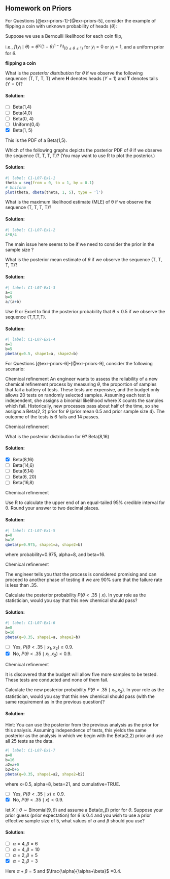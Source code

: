 
## Homework on Priors

For Questions [@exr-priors-1]-[@exr-priors-5], consider the example of flipping a coin with unknown probability of heads ($\theta$):

Suppose we use a Bernoulli likelihood for each coin flip,

i.e., $f(y_i \mid \theta) = \theta^{y_i} (1-\theta)^{1-y_i} I_{\{ 0 \le \theta \le 1 \}}$ for $y_i=0$ or $y_i=1$, and a uniform prior for $\theta$.

::: {#exr-priors-1}
[**flipping a coin**]{.column-margin}

What is the *posterior distribution* for $\theta$ if we observe the following sequence: (T, T, T, T) where **H** denotes heads $(Y=1)$ and **T** denotes tails $(Y=0)$?
:::

::: {.solution .callout-tip collapse="true"}
#### Solution:

-   [ ] Beta(1,4)
-   [ ] Beta(4,0)
-   [ ] Beta(0, 4)
-   [ ] Uniform(0,4)
-   [x] Beta(1, 5)

This is the PDF of a Beta(1,5).
:::

::: {#exr-priors-2}
Which of the following graphs depicts the posterior PDF of $\theta$ if we observe the sequence (T, T, T, T)? (You may want to use R to plot the posterior.)
:::

::: {.solution .callout-tip collapse="true"}
#### Solution:

```R
#| label: C1-L07-Ex1-1
theta = seq(from = 0, to = 1, by = 0.1)
# Uniform
plot(theta, dbeta(theta, 1, 5), type = 'l')
```
:::

::: {#exr-priors-3}
What is the maximum likelihood estimate (MLE) of θ if we observe the sequence (T, T, T, T)?
:::

::: {.solution .callout-tip collapse="true"}
#### Solution:

```R
#| label: C1-L07-Ex1-2
4*0/4
```

The main issue here seems to be if we need to consider the prior in the sample size ?
:::

::: {#exr-priors-4}
What is the posterior mean estimate of $\theta$ if we observe the sequence (T, T, T, T)?
:::

::: {.solution .callout-tip collapse="true"}
#### Solution:

```R
#| label: C1-L07-Ex1-3
a=1
b=5
a/(a+b)
```
:::

::: {#exr-priors-5}
Use R or Excel to find the posterior probability that $θ<0.5$ if we observe the sequence (T,T,T,T).
:::

::: {.solution .callout-tip collapse="true"}
#### Solution:

```R
#| label: C1-L07-Ex1-4
a=1
b=5
pbeta(q=0.5, shape1=a, shape2=b)
```
:::

For Questions [@exr-priors-6]-[@exr-priors-9], consider the following scenario:

[Chemical refinement]{.column-margin} An engineer wants to assess the reliability of a new chemical refinement process by measuring $\theta$, the proportion of samples that fail a battery of tests. These tests are expensive, and the budget only allows 20 tests on randomly selected samples. Assuming each test is independent, she assigns a binomial likelihood where X counts the samples which fail. Historically, new processes pass about half of the time, so she assigns a $\text{Beta}(2,2)$ prior for $\theta$ (prior mean 0.5 and prior sample size 4). The outcome of the tests is 6 fails and 14 passes.

::: {#exr-priors-6}
[Chemical refinement]{.column-margin}

What is the posterior distribution for θ? Beta(8,16)
:::

::: {.solution .callout-tip collapse="true"}
#### Solution:

-   [x] Beta(8,16)
-   [ ] Beta(14,6)
-   [ ] Beta(6,14)
-   [ ] Beta(6, 20)
-   [ ] Beta(16,8)
:::

::: {#exr-priors-7}
[Chemical refinement]{.column-margin}

Use R to calculate the upper end of an equal-tailed 95% credible interval for θ. Round your answer to two decimal places.
:::

::: {.solution .callout-tip collapse="true"}
#### Solution:

```R
#| label: C1-L07-Ex1-5
a=8
b=16
qbeta(p=0.975, shape1=a, shape2=b)
```

where probability=0.975, alpha=8, and beta=16.
:::

::: {#exr-priors-8}
[Chemical refinement]{.column-margin}

The engineer tells you that the process is considered promising and can proceed to another phase of testing if we are 90% sure that the failure rate is less than .35.

Calculate the posterior probability $P(\theta < .35 \mid x)$. In your role as the statistician, would you say that this new chemical should pass?
:::

::: {.solution .callout-tip collapse="true"}
#### Solution:

```R
#| label: C1-L07-Ex1-6
a=8
b=16
pbeta(q=0.35, shape1=a, shape2=b)
```

-   [ ] Yes, $P(θ<.35 \mid x_1,x_2)≥0.9$.
-   [x] No, $P(θ<.35 \mid x_1,x_2)<0.9$.
:::

::: {#exr-priors-9}
[Chemical refinement]{.column-margin}

It is discovered that the budget will allow five more samples to be tested. These tests are conducted and none of them fail.

Calculate the new posterior probability $P(\theta < .35 \mid x_1, x_2)$. In your role as the statistician, would you say that this new chemical should pass (with the same requirement as in the previous question)?
:::

::: {.solution .callout-tip collapse="true"}
#### Solution:

Hint: You can use the posterior from the previous analysis as the prior for this analysis. Assuming independence of tests, this yields the same posterior as the analysis in which we begin with the Beta(2,2) prior and use all 25 tests as the data.

```R
#| label: C1-L07-Ex1-7
a=8
b=16
a2=a+0
b2=b+5
pbeta(q=0.35, shape1=a2, shape2=b2)
```

where x=0.5, alpha=8, beta=21, and cumulative=TRUE.

-   [ ] Yes, $P(θ<.35 \mid x)≥0.9$.
-   [x] No, $P(θ<.35 \mid x)<0.9$.
:::

::: {#exr-priors-10}
let $X \mid \theta \sim \text{Binomial}(9, \theta)$ and assume a $\text{Beta}(\alpha,\beta)$ prior for $\theta$. Suppose your prior guess (prior expectation) for $\theta$ is 0.4 and you wish to use a prior effective sample size of 5, what values of $α$ and $β$ should you use?
:::

::: {.solution .callout-tip collapse="true"}
#### Solution:

-   [ ] $α=4, β=6$
-   [ ] $α=4, β=10$
-   [ ] $α=2, β=5$
-   [x] $α=2, β=3$

Here $α+β=5$ and $\frac{\alpha}{\alpha+\beta}$ =0.4.
:::
